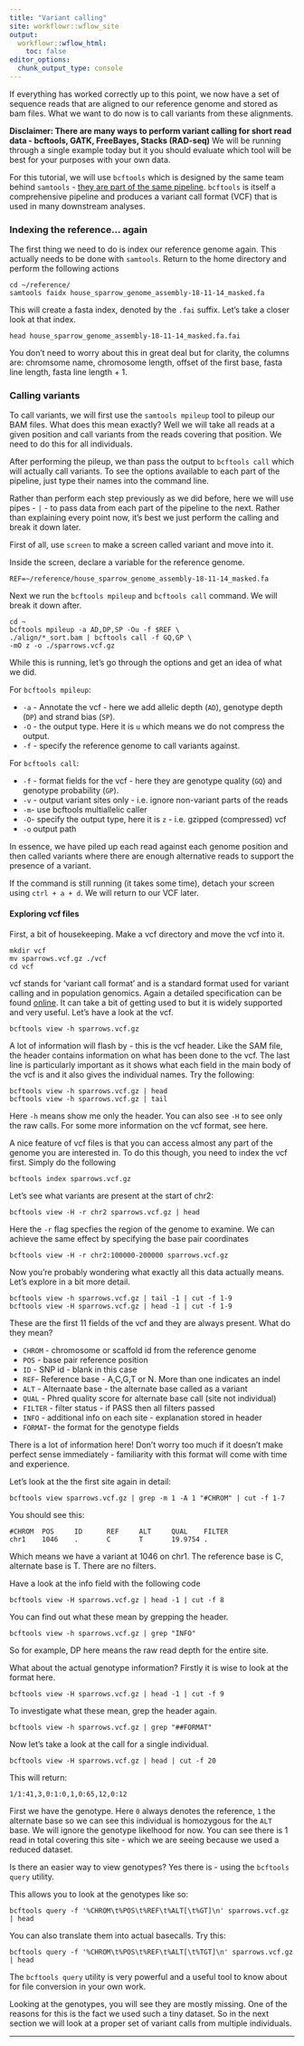 ```yaml
---
title: "Variant calling"
site: workflowr::wflow_site
output:
  workflowr::wflow_html:
    toc: false
editor_options:
  chunk_output_type: console
---
```


If everything has worked correctly up to this point, we now have a set of sequence reads that are aligned to our reference genome and stored as bam files. What we want to do now is to call variants from these alignments.

**Disclaimer: There are many ways to perform variant calling for short read data - bcftools, GATK, FreeBayes, Stacks (RAD-seq)** We will be running through a single example today but it you should evaluate which tool will be best for your purposes with your own data.

For this tutorial, we will use `bcftools` which is designed by the same team behind `samtools` - [they are part of the same pipeline](http://www.htslib.org/). `bcftools` is itself a comprehensive pipeline and produces a variant call format (VCF) that is used in many downstream analyses.

### Indexing the reference... again

The first thing we need to do is index our reference genome again. This actually needs to be done with `samtools`. Return to the home directory and perform the following actions

```shell
cd ~/reference/
samtools faidx house_sparrow_genome_assembly-18-11-14_masked.fa
```

This will create a fasta index, denoted by the `.fai` suffix. Let's take a closer look at that index.

```shell
head house_sparrow_genome_assembly-18-11-14_masked.fa.fai
```

You don't need to worry about this in great deal but for clarity, the columns are: chromsome name, chromosome length, offset of the first base, fasta line length, fasta line length + 1.

### Calling variants

To call variants, we will first use the `samtools mpileup` tool to pileup our BAM files. What does this mean exactly? Well we will take all reads at a given position and call variants from the reads covering that position. We need to do this for all individuals.

After performing the pileup, we than pass the output to `bcftools call` which will actually call variants. To see the options available to each part of the pipeline, just type their names into the command line.

Rather than perform each step previously as we did before, here we will use pipes - `|` - to pass data from each part of the pipeline to the next. Rather than explaining every point now, it's best we just perform the calling and break it down later.

First of all, use `screen` to make a screen called variant and move into it.

Inside the screen, declare a variable for the reference genome.

```shell
REF=~/reference/house_sparrow_genome_assembly-18-11-14_masked.fa
```

Next we run the `bcftools mpileup` and `bcftools call` command. We will break it down after.

```shell
cd ~
bcftools mpileup -a AD,DP,SP -Ou -f $REF \
./align/*_sort.bam | bcftools call -f GQ,GP \
-mO z -o ./sparrows.vcf.gz
```

While this is running, let's go through the options and get an idea of what we did.

For `bcftools mpileup`:

* `-a` - Annotate the vcf - here we add allelic depth (`AD`), genotype depth (`DP`) and strand bias (`SP`).
* `-O` - the output type. Here it is `u` which means we do not compress the output.
* `-f` - specify the reference genome to call variants against.

For `bcftools call`:

* `-f` - format fields for the vcf - here they are genotype quality (`GQ`) and genotype probability (`GP`).
* `-v` - output variant sites only - i.e. ignore non-variant parts of the reads
* `-m`- use bcftools multiallelic caller
* `-O`- specify the output type, here it is `z` - i.e. gzipped (compressed) vcf
* `-o` output path

In essence, we have piled up each read against each genome position and then called variants where there are enough alternative reads to support the presence of a variant.

If the command is still running (it takes some time), detach your screen using `ctrl + a + d`. We will return to our VCF later.

#### Exploring vcf files

First, a bit of housekeeping. Make a vcf directory and move the vcf into it.

```shell
mkdir vcf
mv sparrows.vcf.gz ./vcf
cd vcf
```

vcf stands for 'variant call format' and is a standard format used for variant calling and in population genomics. Again a detailed specification can be found [online](https://samtools.github.io/hts-specs/VCFv4.2.pdf). It can take a bit of getting used to but it is widely supported and very useful. Let's have a look at the vcf.

```shell
bcftools view -h sparrows.vcf.gz
```

A lot of information will flash by - this is the vcf header. Like the SAM file, the header contains information on what has been done to the vcf. The last line is particularly important as it shows what each field in the main body of the vcf is and it also gives the individual names. Try the following:

```shell
bcftools view -h sparrows.vcf.gz | head
bcftools view -h sparrows.vcf.gz | tail
```

Here `-h` means show me only the header. You can also see `-H` to see only the raw calls. For some more information on the vcf format, see here.

A nice feature of vcf files is that you can access almost any part of the genome you are interested in. To do this though, you need to index the vcf first. Simply do the following

```shell
bcftools index sparrows.vcf.gz
```

Let's see what variants are present at the start of chr2:

```shell
bcftools view -H -r chr2 sparrows.vcf.gz | head
```

Here the `-r` flag specfies the region of the genome to examine. We can achieve the same effect by specifying the base pair coordinates

```shell
bcftools view -H -r chr2:100000-200000 sparrows.vcf.gz
```
Now you're probably wondering what exactly all this data actually means. Let's explore in a bit more detail.

```shell
bcftools view -h sparrows.vcf.gz | tail -1 | cut -f 1-9
bcftools view -H sparrows.vcf.gz | head -1 | cut -f 1-9
```

These are the first 11 fields of the vcf and they are always present. What do they mean?

* `CHROM` - chromosome or scaffold id from the reference genome
* `POS` - base pair reference position
* `ID` - SNP id - blank in this case
* `REF`- Reference base - A,C,G,T or N. More than one indicates an indel
* `ALT` - Alternaate base - the alternate base called as a variant
* `QUAL` - Phred quality score for alternate base call (site not individual)
* `FILTER` - filter status - if PASS then all filters passed
* `INFO` - additional info on each site - explanation stored in header
* `FORMAT`- the format for the genotype fields

There is a lot of information here! Don't worry too much if it doesn't make perfect sense immediately - familiarity with this format will come with time and experience.

Let's look at the the first site again in detail:

```shell
bcftools view sparrows.vcf.gz | grep -m 1 -A 1 "#CHROM" | cut -f 1-7
```

You should see this:

```shell
#CHROM  POS     ID      REF     ALT     QUAL    FILTER
chr1    1046    .       C       T       19.9754 .
```

Which means we have a variant at 1046 on chr1. The reference base is C, alternate base is T. There are no filters.

Have a look at the info field with the following code

```shell
bcftools view -H sparrows.vcf.gz | head -1 | cut -f 8
```
You can find out what these mean by grepping the header.

```shell
bcftools view -h sparrows.vcf.gz | grep "INFO"
```

So for example, DP here means the raw read depth for the entire site.

What about the actual genotype information? Firstly it is wise to look at the format here.

```shell
bcftools view -H sparrows.vcf.gz | head -1 | cut -f 9
```

To investigate what these mean, grep the header again.

```shell
bcftools view -h sparrows.vcf.gz | grep "##FORMAT"
```

Now let's take a look at the call for a single individual.

```shell
bcftools view -H sparrows.vcf.gz | head | cut -f 20
```

This will return:

```shell
1/1:41,3,0:1:0,1,0:65,12,0:12
```

First we have the genotype. Here `0` always denotes the reference, `1` the alternate base so we can see this individual is homozygous for the `ALT` base. We will ignore the genotype likelhood for now. You can see there is 1 read in total covering this site - which we are seeing because we used a reduced dataset.

Is there an easier way to view genotypes? Yes there is - using the `bcftools query` utility.

This allows you to look at the genotypes like so:

```
bcftools query -f '%CHROM\t%POS\t%REF\t%ALT[\t%GT]\n' sparrows.vcf.gz | head
```
You can also translate them into actual basecalls. Try this:

```
bcftools query -f '%CHROM\t%POS\t%REF\t%ALT[\t%TGT]\n' sparrows.vcf.gz | head
```
The `bcftools query` utility is very powerful and a useful tool to know about for file conversion in your own work.

Looking at the genotypes, you will see they are mostly missing. One of the reasons for this is the fact we used such a tiny dataset. So in the next section we will look at a proper set of variant calls from multiple individuals.

---
